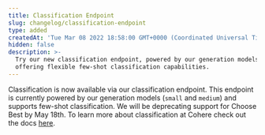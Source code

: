 ```yaml
---
title: Classification Endpoint
slug: changelog/classification-endpoint
type: added
createdAt: 'Tue Mar 08 2022 18:58:00 GMT+0000 (Coordinated Universal Time)'
hidden: false
description: >-
  Try our new classification endpoint, powered by our generation models,
  offering flexible few-shot classification capabilities.
---
```

Classification is now available via our classification endpoint. This endpoint is currently powered by our generation models (`small` and `medium`) and supports few-shot classification. We will be deprecating support for Choose Best by May 18th. To learn more about classification at Cohere check out the docs [here](/classify-reference).
